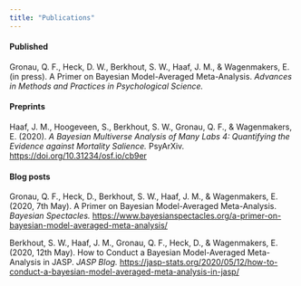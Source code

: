 ```yaml
---
title: "Publications"
---
```


#### Published
Gronau, Q. F., Heck, D. W., Berkhout, S. W., Haaf, J. M., & Wagenmakers, E. (in press). 
A Primer on Bayesian Model-Averaged Meta-Analysis. 
<i>Advances in Methods and Practices in Psychological Science.</i>

#### Preprints
Haaf, J. M., Hoogeveen, S., Berkhout, S. W., Gronau, Q. F., & Wagenmakers, E. (2020). 
<i>A Bayesian Multiverse Analysis of Many Labs 4: Quantifying the Evidence against Mortality Salience.</i>
PsyArXiv. <a href="https://doi.org/10.31234/osf.io/cb9er" target="_blank">https://doi.org/10.31234/osf.io/cb9er</a>

#### Blog posts
Gronau, Q. F., Heck, D., Berkhout, S. W., Haaf, J. M., & Wagenmakers, E. (2020, 7th May). 
A Primer on Bayesian Model-Averaged Meta-Analysis. <i>Bayesian Spectacles.</i> 
<a href="https://www.bayesianspectacles.org/a-primer-on-bayesian-model-averaged-meta-analysis/" target="_blank">
https://www.bayesianspectacles.org/a-primer-on-bayesian-model-averaged-meta-analysis/</a>

Berkhout, S. W., Haaf, J. M., Gronau, Q. F., Heck, D., & Wagenmakers, E. (2020, 12th May). 
How to Conduct a Bayesian Model-Averaged Meta-Analysis in JASP. <i>JASP Blog.</i>
<a href="https://jasp-stats.org/2020/05/12/how-to-conduct-a-bayesian-model-averaged-meta-analysis-in-jasp/" target="_blank">
https://jasp-stats.org/2020/05/12/how-to-conduct-a-bayesian-model-averaged-meta-analysis-in-jasp/</a>